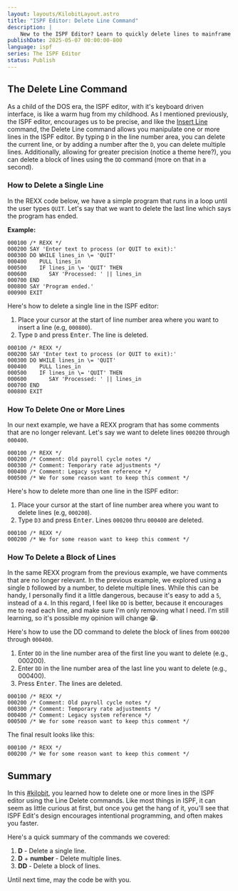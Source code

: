 ```yaml
---
layout: layouts/KilobitLayout.astro
title: "ISPF Editor: Delete Line Command"
description: |
    New to the ISPF Editor? Learn to quickly delete lines to mainframe code using the Delete Line command using this beginner-friendly guide.
publishDate: 2025-05-07 00:00:00-800
language: ispf
series: The ISPF Editor
status: Publish
---
```

## The Delete Line Command
As a child of the DOS era, the ISPF editor, with it's keyboard driven interface, is like a warm hug from my childhood. As I mentioned previously, the ISPF editor, encourages us to be precise, and like the [Insert Line](/kilobits/ispf/insert-line/) command, the Delete Line command allows you manipulate one or more lines in the ISPF editor. By typing `D` in the line number area, you can delete the current line, or by adding a number after the `D`, you can delete multiple lines. Additionally, allowing for greater precision (notice a theme here?), you can delete a block of lines using the `DD` command (more on that in a second).

### How to Delete a Single Line
In the REXX code below, we have a simple program that runs in a loop until the user types `QUIT`. Let's say that we want to delete the last line which says the program has ended.

**Example:**
```
000100 /* REXX */
000200 SAY 'Enter text to process (or QUIT to exit):'
000300 DO WHILE lines_in \= 'QUIT'
000400    PULL lines_in
000500    IF lines_in \= 'QUIT' THEN
000600       SAY 'Processed: ' || lines_in
000700 END
000800 SAY 'Program ended.'
000900 EXIT
``` 

Here's how to delete a single line in the ISPF editor:
1. Place your cursor at the start of line number area where you want to insert a line (e.g, `000800`).
2. Type `D` and press <kbd>Enter</kbd>. The line is deleted.

```
000100 /* REXX */
000200 SAY 'Enter text to process (or QUIT to exit):'
000300 DO WHILE lines_in \= 'QUIT'
000400    PULL lines_in
000500    IF lines_in \= 'QUIT' THEN
000600       SAY 'Processed: ' || lines_in
000700 END
000800 EXIT           
``` 

### How To Delete One or More Lines
In our next example, we have a REXX program that has some comments that are no longer relevant. Let's say we want to delete lines `000200` through `000400`.

```
000100 /* REXX */
000200 /* Comment: Old payroll cycle notes */
000300 /* Comment: Temporary rate adjustments */
000400 /* Comment: Legacy system reference */
000500 /* We for some reason want to keep this comment */
``` 
Here's how to delete more than one line in the ISPF editor:

1. Place your cursor at the start of line number area where you want to delete lines (e.g, `000200`).
2. Type `D3` and press <kbd>Enter</kbd>. Lines `000200` thru `000400` are deleted.

```
000100 /* REXX */
000200 /* We for some reason want to keep this comment */
``` 

### How To Delete a Block of Lines
In the same REXX program from the previous example, we have comments that are no longer relevant. In the previous example, we explored using a single `D` followed by a number, to delete multiple lines. While this can be handy, I personally find it a little dangerous, because it's easy to add a `5`, instead of a `4`. In this regard, I feel like `DD` is better, because it encourages me to read each line, and make sure I'm only removing what I need. I'm still learning, so it's possible my opinion will change 😁.

Here's how to use the DD command to delete the block of lines from `000200` through `000400`.


1. Enter `DD` in the line number area of the first line you want to delete (e.g., 000200).
2. Enter `DD` in the line number area of the last line you want to delete (e.g., 000400).
3. Press <kbd>Enter</kbd>. The lines are deleted.

```
000100 /* REXX */
000200 /* Comment: Old payroll cycle notes */
000300 /* Comment: Temporary rate adjustments */
000400 /* Comment: Legacy system reference */
000500 /* We for some reason want to keep this comment */
``` 

The final result looks like this:

```
000100 /* REXX */
000200 /* We for some reason want to keep this comment */
``` 

## Summary
In this [#kilobit](/kilobits), you learned how to delete one or more lines in the ISPF editor using the Line Delete commands. Like most things in ISPF, it can seem as little curious at first, but once you get the hang of it, you'll see that ISPF Edit's design encourages intentional programming, and often makes you faster.

Here's a quick summary of the commands we covered:
1. **D** - Delete a single line.
2. **D** + **number** - Delete multiple lines.
3. **DD** - Delete a block of lines.

Until next time, may the code be with you.
